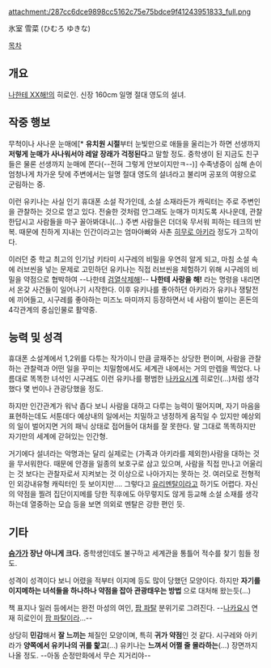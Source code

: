 attachment:/287cc6dce9898cc5162c75e75bdce9f41243951833_full.png

氷室 雪菜 (ひむろ ゆきな)

[[목차]]

== 개요 ==
[[나한테 XX해!]]의 히로인. 신장 160cm 일명 절대 영도의 설녀.

== 작중 행보 ==
무척이나 사나운 눈매에[* '''유치원 시절'''부터 눈빛만으로 애들을 울리는가 하면 선생까지 '''저렇게 눈매가 사나워서야 레알 장래가 걱정된다'''고 말할 정도. 중학생이 된 지금도 친구들은 물론 선생까지 눈매에 쫀다(--전혀 그렇게 안보이지만ㅋ--)] 수족냉증이 심해 손이 엄청나게 차가운 탓에 주변에서는 일명 절대 영도의 설녀라고 불리며 공포의 여왕으로 군림하는 중.

이런 유키나는 사실 인기 휴대폰 소설 작가인데, 소설 소재라든가 캐릭터는 주로 주변인을 관찰하는 것으로 얻고 있다. 전술한 것처럼 안그래도 눈매가 미치도록 사나운데, 관찰한답시고 사람들을 마구 꼴아봐대니(…) 주변 사람들은 더더욱 무서워 피하는 테크의 반복. 때문에 친하게 지내는 인간이라고는 엄마아빠와 사촌 [[히무로 아키라]] 정도가 고작이다.

이러던 중 학교 최고의 인기남 키타미 시구레의 비밀을 우연히 알게 되고, 마침 소설 속에 러브씬을 넣는 문제로 고민하던 유키나는 직접 러브씬을 체험하기 위해 시구레의 비밀을 약점으로 협박하여 --나한테 [[검열삭제]]해!-- '''나한테 사랑을 해!''' 라는 명령을 내리면서 온갖 사건들이 일어나기 시작한다. 이후 유키나를 좋아하던 아키라가 유키나 쟁탈전에 끼어들고, 시구레를 좋아하는 미즈노 마미까지 등장하면서 네 사람이 벌이는 혼돈의 4각관계의 중심인물로 활약중.

== 능력 및 성격 ==
휴대폰 소설계에서 1,2위를 다투는 작가이니 만큼 글재주는 상당한 편이며, 사람을 관찰하는 관찰력과 어떤 일을 꾸미는 치밀함에서도 세계관 내에서는 거의 만렙을 찍었다. 나름대로 똑똑한 녀석인 시구레도 이런 유키나를 평범한 [[나카요시]]계 히로인(…)처럼 생각했다 몇 번이나 관광당했을 정도.

하지만 인간관계가 워낙 좁다 보니 사람을 대하고 다루는 능력이 떨어지며, 자기 마음을 표현하는데도 서툰데다 예상내의 일에서는 치밀하고 냉정하게 움직일 수 있지만 예상외의 일이 벌어지면 거의 패닉 상태로 접어들어 대처를 잘 못한다. 말 그대로 똑똑하지만 자기만의 세계에 갇혀있는 인간형.

거기에다 설녀라는 악명과는 달리 실제로는 (가족과 아키라를 제외한)사람을 대하는 것을 무서워한다. 때문에 안경을 일종의 보호구로 삼고 있으며, 사람을 직접 만나고 어울리는 것 보다는 관찰자로서 지켜보는 것 이상으로 나아가지는 못하는 것. 여러모로 전형적인 외강내유형 캐릭터인 듯 보이지만…. 그렇다고 [[유리멘탈]]이라고 하기도 어렵다. 자신의 약점을 찔려 집단이지메를 당한 직후에도 아무렇지도 않게 등교해 소설 소재를 생각하는데 열중하는 모습 등을 보면 의외로 멘탈은 강한 편인 듯.

== 기타 ==
'''[[슴가]]가 장난 아니게 크다.''' 중학생인데도 불구하고 세계관을 통틀어 적수를 찾기 힘들 정도.

성격이 성격이다 보니 어렸을 적부터 이지메 등도 많이 당했던 모양이다. 하지만 '''자기를 이지메하는 녀석들을 하나하나 약점을 잡아 관광태우는 방법''' 으로 대처해 왔는듯(…)

책 표지나 일러 등에서는 완전 마성의 여인, [[팜 파탈]] 분위기로 그려진다. --[[나카요시]] 연재 히로인이 [[팜 파탈]]이라...-- 

상당히 '''민감'''해서 '''잘 느끼는''' 체질인 모양이며, 특히 '''귀가 약점'''인 것 같다. 시구레와 아키라가 '''양쪽에서 유키나의 귀를 핥고'''(...) 유키나는 '''느껴서 어쩔 줄 몰라하는'''(...) 장면까지 나올 정도. --아동 순정만화에서 무슨 지거리야--
